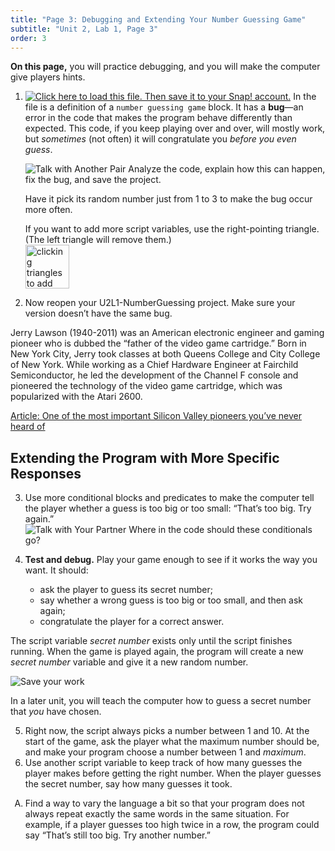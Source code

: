 ```yaml
---
title: "Page 3: Debugging and Extending Your Number Guessing Game"
subtitle: "Unit 2, Lab 1, Page 3"
order: 3
---
```


```{=html}
<script type="text/javascript" src="/utilities/gifffer.min.js"></script>
```
```{=html}
<script type="text/javascript">window.onload = function() {Gifffer();};</script>
```
<link rel="stylesheet" type="text/css" href="/css/bjc-gifffer.css">

::: learn
<p><strong>On this page,</strong> you will practice debugging, and you will make the computer give players hints.</p>
:::

::: {#first .forYouToDo}
<ol>

<li>

<a class="run" href="/prog/2-complexity/U2L1-Buggy-Secret-Number.xml" target="_blank"><img src="/img/icons/load-save.png" title="Click here to load this file. Then save it to your Snap! account." alt="Click here to load this file. Then save it to your Snap! account." class="inline"/></a> In the file is a definition of a <code>number guessing game</code> block. It has a <strong>bug</strong>---an error in the code that makes the program behave differently than expected. This code, if you keep playing over and over, will mostly work, but <em>sometimes</em> (not often) it will congratulate you <em>before you even guess</em>.

<p><img src="/img/icons/talk-with-another-pair-mini.png" title="Talk with Another Pair" alt="Talk with Another Pair" class="inline"/> Analyze the code, explain how this can happen, fix the bug, and save the project.</p>

</li>

::: endnote
<p>Have it pick its random number just from 1 to 3 to make the bug occur more often.</p>

<p>If you want to add more script variables, use the right-pointing triangle. (The left triangle will remove them.)<br /> <img title="clicking triangles to add and remove script variables" alt="clicking triangles to add and remove script variables" class="indent" data-gifffer="/img/2-complexity/script-variables-adding.gif" height="70"/></p>
:::

<li>Now reopen your U2L1-NumberGuessing project. Make sure your version doesn't have the same bug.</li>

</ol>
:::

::: atwork
<!--<img class="noshadow imageRight" height="200px" src="/img/atwork/Jerry_Lawson.jpg" alt="photo of Jerry Lawson" title="photo of Jerry Lawson" />-->

<p>Jerry Lawson (1940-2011) was an American electronic engineer and gaming pioneer who is dubbed the "father of the video game cartridge." Born in New York City, Jerry took classes at both Queens College and City College of New York. While working as a Chief Hardware Engineer at Fairchild Semiconductor, he led the development of the Channel F console and pioneered the technology of the video game cartridge, which was popularized with the Atari 2600.</p>

<p><a href="https://www.cnbc.com/2021/10/30/jerry-lawson-black-silicon-valley-pioneer-changed-video-games-forever.html" title="Article: One of the most important Silicon Valley pioneers you've never heard of" target="_blank">Article: One of the most important Silicon Valley pioneers you've never heard of</a></p>
:::

## Extending the Program with More Specific Responses

::: forYouToDo
<ol start="3">

<li>Use more conditional blocks and predicates to make the computer tell the player whether a guess is too big or too small: "That's too big. Try again." <br /><img src="/img/icons/talk-with-your-partner.png" title="Talk with Your Partner" alt="Talk with Your Partner" class="inline"/> Where in the code should these conditionals go?</li>

<li>

<strong>Test and debug.</strong> Play your game enough to see if it works the way you want. It should:

<ul>

<li>ask the player to guess its secret number;</li>

<li>say whether a wrong guess is too big or too small, and then ask again;</li>

<li>congratulate the player for a correct answer.</li>

</ul>

</li>

</ol>
:::

<p>The script variable <var>secret number</var> exists only until the script finishes running. When the game is played again, the program will create a new <var>secret number</var> variable and give it a new random number.</p>

<img src="/img/icons/save-now.png" title="Save your work" alt="Save your work" class="imageRight"/>

<p>In a later unit, you will teach the computer how to guess a secret number that <em>you</em> have chosen.</p>

::: ifTime
<ol start="5">

<li>Right now, the script always picks a number between 1 and 10. At the start of the game, ask the player what the maximum number should be, and make your program choose a number between 1 and <var>maximum</var>.</li>

<li>Use another script variable to keep track of how many guesses the player makes before getting the right number. When the player guesses the secret number, say how many guesses it took.</li>

</ol>
:::

::: takeItFurther
<ol type="A">

<li>Find a way to vary the language a bit so that your program does not always repeat exactly the same words in the same situation. For example, if a player guesses too high twice in a row, the program could say "That's still too big. Try another number."</li>

</ol>
:::
